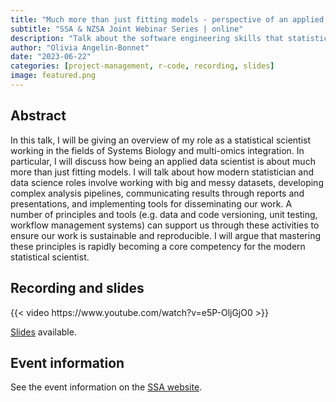 ```yaml
---
title: "Much more than just fitting models - perspective of an applied statistical scientist"
subtitle: "SSA & NZSA Joint Webinar Series | online"
description: "Talk about the software engineering skills that statisticians should learn about."
author: "Olivia Angelin-Bonnet"
date: "2023-06-22"
categories: [project-management, r-code, recording, slides]
image: featured.png
---
```


## Abstract

In this talk, I will be giving an overview of my role as a statistical scientist working in the fields of Systems Biology and multi-omics integration. In particular, I will discuss how being an applied data scientist is about much more than just fitting models. I will talk about how modern statistician and data science roles involve working with big and messy datasets, developing complex analysis pipelines, communicating results through reports and presentations, and implementing tools for disseminating our work. A number of principles and tools (e.g. data and code versioning, unit testing, workflow management systems) can support us through these activities to ensure our work is sustainable and reproducible. I will argue that mastering these principles is rapidly becoming a core competency for the modern statistical scientist.

## Recording and slides

{{< video https://www.youtube.com/watch?v=e5P-OljGjO0 >}}

[Slides](https://nzsa-ssa-seminar-2023-slides.netlify.app/#/title-slide) available.

## Event information

See the event information on the [SSA website](https://www.statsoc.org.au/event-5247777).
